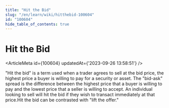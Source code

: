 ```yaml
---
title: "Hit the Bid"
slug: "/en/learn/wiki/hitthebid-100604"
id: "100604"
hide_table_of_contents: true
---
```



# Hit the Bid

<ArticleMeta id={100604} updatedAt={'2023-09-26 13:58:51'} />
<div className='border-solid border-b border-t-0 my-4 border-[var(--ifm-color-gray-300)]' />

"Hit the bid" is a term used when a trader agrees to sell at the bid price, the highest price a buyer is willing to pay for a security or asset. The "bid-ask" spread is the difference between the highest price that a buyer is willing to pay and the lowest price that a seller is willing to accept. An individual looking to sell will hit the bid if they wish to transact immediately at that price.Hit the bid can be contrasted with "lift the offer."
